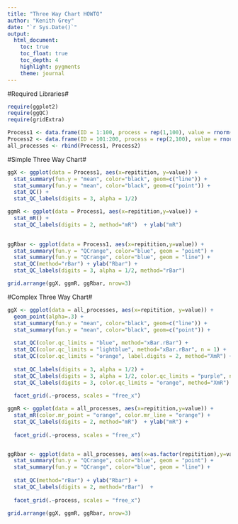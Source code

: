 ```yaml
---
title: "Three Way Chart HOWTO"
author: "Kenith Grey"
date: "`r Sys.Date()`"
output:
  html_document:
    toc: true
    toc_float: true
    toc_depth: 4
    highlight: pygments
    theme: journal 
---
```


#Required Libraries#
```r
require(ggplot2)
require(ggQC)
require(gridExtra)
```

```r
Process1 <- data.frame(ID = 1:100, process = rep(1,100), value = rnorm(100,0,1), repitition=1:20 )
Process2 <- data.frame(ID = 101:200, process = rep(2,100), value = rnorm(100,5,.5), repitition=1:10 )
all_processes <- rbind(Process1, Process2)

```

#Simple Three Way Chart#

```r
ggX <- ggplot(data = Process1, aes(x=repitition, y=value)) +
  stat_summary(fun.y = "mean", color="black", geom=c("line")) +
  stat_summary(fun.y = "mean", color="black", geom=c("point")) +
  stat_QC() +
  stat_QC_labels(digits = 3, alpha = 1/2) 

ggmR <- ggplot(data = Process1, aes(x=repitition,y=value)) +
  stat_mR() +
  stat_QC_labels(digits = 2, method="mR")  + ylab("mR")
  

ggRbar <- ggplot(data = Process1, aes(x=repitition,y=value)) +
  stat_summary(fun.y = "QCrange", color="blue", geom = "point") +
  stat_summary(fun.y = "QCrange", color="blue", geom = "line") +
  stat_QC(method="rBar") + ylab("Rbar") +
  stat_QC_labels(digits = 3, alpha = 1/2, method="rBar") 

grid.arrange(ggX, ggmR, ggRbar, nrow=3)

```


#Complex Three Way Chart#

```r
ggX <- ggplot(data = all_processes, aes(x=repitition, y=value)) +
  geom_point(alpha=.3) +
  stat_summary(fun.y = "mean", color="black", geom=c("line")) +
  stat_summary(fun.y = "mean", color="black", geom=c("point")) +
  
  stat_QC(color.qc_limits = "blue", method="xBar.rBar") + 
  stat_QC(color.qc_limits = "lightblue", method="xBar.rBar", n = 1) + 
  stat_QC(color.qc_limits = "orange", label.digits = 2, method="XmR") + 
  
  stat_QC_labels(digits = 3, alpha = 1/2) +
  stat_QC_labels(digits = 3, alpha = 1/2, color.qc_limits = "purple", n=1) +
  stat_QC_labels(digits = 3, color.qc_limits = "orange", method="XmR") + 
  
  facet_grid(.~process, scales = "free_x")

ggmR <- ggplot(data = all_processes, aes(x=repitition,y=value)) +
  stat_mR(color.mr_point = "orange", color.mr_line = "orange") +
  stat_QC_labels(digits = 2, method="mR")  + ylab("mR") +
  
  facet_grid(.~process, scales = "free_x")


ggRbar <- ggplot(data = all_processes, aes(x=as.factor(repitition),y=value, group=process)) +
  stat_summary(fun.y = "QCrange", color="blue", geom = "point") +
  stat_summary(fun.y = "QCrange", color="blue", geom = "line") +
  
  stat_QC(method="rBar") + ylab("Rbar") +
  stat_QC_labels(digits = 2, method="rBar")  +
  
  facet_grid(.~process, scales = "free_x")

grid.arrange(ggX, ggmR, ggRbar, nrow=3)

```

